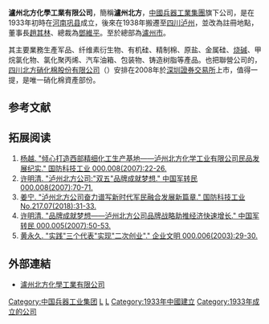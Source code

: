 {{Unreferenced|time=2021-04-16T19:13:50+00:00}}
{{缺少信息|沿革、产品、资质}}
'''瀘州北方化學工業有限公司'''，簡稱'''瀘州北方'''，[[中國兵器工業集團|中國兵器工業集團]]旗下公司，是在1933年初時在[[河南|河南]][[巩县|巩县]]成立，後來在1938年搬遷至[[四川|四川]][[泸州|泸州]]，並改為註冊地點，董事長[[趙其林|趙其林]]、總裁為[[鄧維平|鄧維平]]。至於總部為[[瀘州市|瀘州市]]。

其主要業務生產军品、纤维素衍生物、有机硅、精制棉、原盐、金属硅、[[烧碱|烧碱]]、甲烷氯化物、氯化聚丙烯、汽车油箱、包装物、铸造树脂等產品。也把聯營公司的，[[四川北方硝化棉股份有限公司|四川北方硝化棉股份有限公司]]（{{szse2|002246}}）安排在2008年於[[深圳證券交易所|深圳證券交易所]]上市，值得一提，是唯一硝化棉資產部份。

== 参考文献 ==
{{Reflist}}
==拓展阅读==
# [https://www.ixueshu.com/document/c0f9e355f0a85572318947a18e7f9386.html 杨越. "倾心打造西部精细化工生产基地——泸州北方化学工业有限公司民品发展纪实." 国防科技工业 000.008(2007):22-26.] {{Wayback|url=https://www.ixueshu.com/document/c0f9e355f0a85572318947a18e7f9386.html |date=20210418095835 }}
# [https://www.ixueshu.com/document/4da86022a3a97942a625924a93e70b82318947a18e7f9386.html 许明清. "泸州北方公司:"双五"品牌成就梦想." 中国军转民 000.008(2007):70-71.] {{Wayback|url=https://www.ixueshu.com/document/4da86022a3a97942a625924a93e70b82318947a18e7f9386.html |date=20210418092235 }}
# [https://www.ixueshu.com/document/22cde1e97521595b8451b6addffbfa1b318947a18e7f9386.html 姜宁. "泸州北方公司奋力谱写新时代军民融合发展新篇章." 国防科技工业 No.217.07(2018):31-33.] {{Wayback|url=https://www.ixueshu.com/document/22cde1e97521595b8451b6addffbfa1b318947a18e7f9386.html |date=20210418010139 }}
# [https://www.ixueshu.com/document/fa880f7baf6fcee2.html 许明清. "品牌成就梦想——泸州北方公司品牌战略助推经济快速增长." 中国军转民 000.005(2007):50-53.] {{Wayback|url=https://www.ixueshu.com/document/fa880f7baf6fcee2.html |date=20210418010123 }}
# [https://www.ixueshu.com/document/b8bfdc734a73ef2829756fa7085a9969318947a18e7f9386.html 黄永久. "实践"三个代表"实现"二次创业"." 企业文明 000.006(2003):29-30.] {{Wayback|url=https://www.ixueshu.com/document/b8bfdc734a73ef2829756fa7085a9969318947a18e7f9386.html |date=20210418051834 }}

== 外部連結 ==
* [https://web.archive.org/web/20160613083121/http://www.luzhou-north.com/  瀘州北方化學工業有限公司]

[[Category:中国兵器工业集团|Category:中国兵器工业集团]]
[[Category:中国化学工业公司|L]]
[[Category:总部在泸州的中华人民共和国国有公司|L]]
[[Category:1933年中國建立|Category:1933年中國建立]]
[[Category:1933年成立的公司|Category:1933年成立的公司]]
